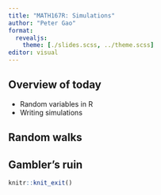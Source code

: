 ```yaml
---
title: "MATH167R: Simulations"
author: "Peter Gao"
format: 
  revealjs:
    theme: [./slides.scss, ../theme.scss]
editor: visual
---
```


## Overview of today

- Random variables in R
- Writing simulations

## Random walks

## Gambler's ruin




```r
knitr::knit_exit()
```
